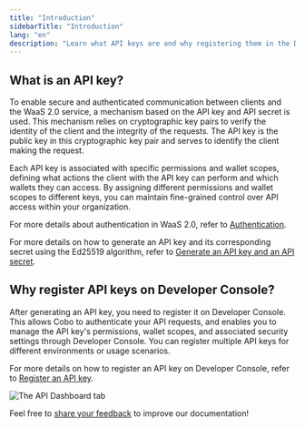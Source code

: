 ```yaml
---
title: "Introduction"
sidebarTitle: "Introduction"
lang: "en"
description: "Learn what API keys are and why registering them in the Developer Console is essential for secure and permission-based API access."
---
```


## What is an API key?
To enable secure and authenticated communication between clients and the WaaS 2.0 service, a mechanism based on the API key and API secret is used. This mechanism relies on cryptographic key pairs to verify the identity of the client and the integrity of the requests. The API key is the public key in this cryptographic key pair and serves to identify the client making the request.

Each API key is associated with specific permissions and wallet scopes, defining what actions the client with the API key can perform and which wallets they can access. By assigning different permissions and wallet scopes to different keys, you can maintain fine-grained control over API access within your organization.

For more details about authentication in WaaS 2.0, refer to [Authentication](https://www.cobo.com/developers/v2/guides/overview/cobo-auth).

For more details on how to generate an API key and its corresponding secret using the Ed25519 algorithm, refer to [Generate an API key and an API secret](https://www.cobo.com/developers/v2/guides/overview/cobo-auth#generate-an-api-key-and-an-api-secret).

## Why register API keys on Developer Console?
After generating an API key, you need to register it on Developer Console. This allows Cobo to authenticate your API requests, and enables you to manage the API key's permissions, wallet scopes, and associated security settings through Developer Console. You can register multiple API keys for different environments or usage scenarios.

For more details on how to register an API key on Developer Console, refer to [Register an API key](h/en/portal/developer-console/create-api-key).

<img src="/en/images/developer-console/api_dashboard.png" className="screenshot_full_screen" alt="The API Dashboard tab" />

<Tip>Feel free to [share your feedback](https://forms.zohopublic.com/cobo/form/DocumentFeedbackForm/formperma/QvLOhxJv1_JMsJ-1dleZ8Itb_7rzN-LtgvsDdxosoVI?referrername=manuals) to improve our documentation!</Tip>